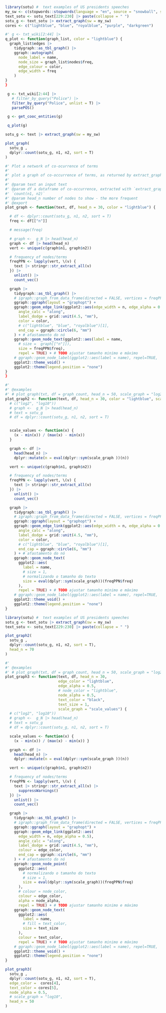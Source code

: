 ```r
library(sotu) #  text examples of US presidents speeches
my_sw <- c(stopwords::stopwords(language = "en", source = "snowball", simplify = TRUE), "lol")
text_sotu <- sotu_text[229:230] |> paste(collapse = " ")
sotu_g <- text_sotu |> extract_graph(sw = my_sw) 
cores <- c("lightblue", "blue", "royalblue", "purple", "darkgreen")
```
```r
#' g <- txt_wiki[2:44] |>
q_plot <- function(graph_list, color = "lightblue") {
  graph_list$edges |>
    tidygraph::as_tbl_graph() |>
    ggraph::autograph(
      node_label = name,
      node_size = graph_list$nodes$freq,
      edge_colour = color,
      edge_width = freq
    )
}
}

 g <- txt_wiki[2:44] |>
   # filter_by_query("Police") |>
   filter_by_query("Police", unlist = T) |>
   parsePOS()

 g <- get_cooc_entities(g)

 q_plot(g)

sotu_g <- text |> extract_graph(sw = my_sw) 

plot_graph(
  sotu_g ,
  dplyr::count(sotu_g, n1, n2, sort = T)
)

```
```r
#' Plot a network of co-ocurrence of terms
#'
#' plot a graph of co-occurrence of terms, as returned by extract_graph
#'
#' @param text an input text
#' @param df a dataframe of co-occurrence, extracted with `extract_graph()` and
#' `count(n1, n2)`
#' @param head_n number of nodes to show - the more frequent
#' @export
plot_graph <- function(text, df, head_n = 30, color = "lightblue") {

  # df <- dplyr::count(sotu_g, n1, n2, sort = T)
  freq <- df[["n"]]

  # message(freq)

  # graph <-  g_N |> head(head_n)
  graph <- df |> head(head_n)
  vert <- unique(c(graph$n1, graph$n2))

  # frequency of nodes/terms
  freqPPN <- lapply(vert, \(v) {
    text |> stringr::str_extract_all(v)
  }) |>
    unlist() |>
    count_vec()

  graph |>
    tidygraph::as_tbl_graph() |>
    # igraph::graph_from_data_frame(directed = FALSE, vertices = freqPPN) |>
    ggraph::ggraph(layout = "graphopt") +
    ggraph::geom_edge_link(ggplot2::aes(edge_width = n, edge_alpha = 0.5),
      angle_calc = "along",
      label_dodge = grid::unit(4.5, "mm"),
      color = color,
      # c("lightblue", "blue", "royalblue")[1],
      end_cap = ggraph::circle(6, "mm")
    ) + # afastamento do nó
    ggraph::geom_node_text(ggplot2::aes(label = name, 
      # size =  graph[["n"]]), 
      size = freqPPN$freq), 
      repel = TRUE) + # TODO ajustar tamanho minimo e máximo
    # ggraph::geom_node_label(ggplot2::aes(label = name), repel=TRUE,  point.padding = unit(0.2, "lines")) +
    ggplot2::theme_void() +
    ggplot2::theme(legend.position = "none")
}
}

```
```r
#'
#' @examples
#' # plot_graph(txt, df = graph_count, head_n = 50, scale_graph = "log2")
plot_graph2 <- function(text, df, head_n = 30, color = "lightblue", scale_graph = "scale_values") {
  # c("log2", "log10"))
  # graph <-  g_N |> head(head_n)
  # text = sotu_g
  # df = dplyr::count(sotu_g, n1, n2, sort = T)


  scale_values <- function(x) {
    (x - min(x)) / (max(x) - min(x))
  }

  graph <- df |>
    head(head_n) |>
    dplyr::mutate(n = eval(dplyr::sym(scale_graph ))(n))

  vert <- unique(c(graph$n1, graph$n2))

  # frequency of nodes/terms
  freqPPN <- lapply(vert, \(v) {
    text |> stringr::str_extract_all(v)
  }) |>
    unlist() |>
    count_vec()

  graph |>
    tidygraph::as_tbl_graph() |>
    # igraph::graph_from_data_frame(directed = FALSE, vertices = freqPPN) |>
    ggraph::ggraph(layout = "graphopt") +
    ggraph::geom_edge_link(ggplot2::aes(edge_width = n, edge_alpha = 0.5),
      angle_calc = "along",
      label_dodge = grid::unit(4.5, "mm"),
      color = color,
      # c("lightblue", "blue", "royalblue")[1],
      end_cap = ggraph::circle(6, "mm")
    ) + # afastamento do nó
    ggraph::geom_node_text(
      ggplot2::aes(
        label = name,
        # size = 1, 
        # normalizando o tamanho do texto
        size = eval(dplyr::sym(scale_graph))(freqPPN$freq)
      ),
      repel = TRUE) + # TODO ajustar tamanho minimo e máximo
    # ggraph::geom_node_label(ggplot2::aes(label = name), repel=TRUE,  point.padding = unit(0.2, "lines")) +
    ggplot2::theme_void() +
    ggplot2::theme(legend.position = "none")
}

library(sotu) #  text examples of US presidents speeches
sotu_g <- text_sotu |> extract_graph(sw = my_sw) 
text_sotu <- sotu_text[229:230] |> paste(collapse = " ")

plot_graph2(
  sotu_g ,
  dplyr::count(sotu_g, n1, n2, sort = T),
  head_n = 70
)
```
```r
#'
#' @examples
#' # plot_graph(txt, df = graph_count, head_n = 50, scale_graph = "log2")
plot_graph3 <- function(text, df, head_n = 30, 
                        edge_color = "lightblue", 
                        edge_alpha = 0.5,
                        # node_color = "lightblue", 
                        node_alpha = 0.5,
                        text_color = "black", 
                        text_size = 1,
                        scale_graph = "scale_values") {
  # c("log2", "log10"))
  # graph <-  g_N |> head(head_n)
  # text = sotu_g
  # df = dplyr::count(sotu_g, n1, n2, sort = T)

  scale_values <- function(x) {
    (x - min(x)) / (max(x) - min(x)) }

  graph <- df |>
    head(head_n) |>
    dplyr::mutate(n = eval(dplyr::sym(scale_graph ))(n))

  vert <- unique(c(graph$n1, graph$n2))

  # frequency of nodes/terms
  freqPPN <- lapply(vert, \(v) {
    text |> stringr::str_extract_all(v) |>
      suppressWarnings()
  }) |>
    unlist() |>
    count_vec()

  graph |>
    tidygraph::as_tbl_graph() |>
    # igraph::graph_from_data_frame(directed = FALSE, vertices = freqPPN) |>
    ggraph::ggraph(layout = "graphopt") +
    ggraph::geom_edge_link(ggplot2::aes(
      edge_width = n, edge_alpha = 0.5),
      angle_calc = "along",
      label_dodge = grid::unit(4.5, "mm"),
      colour = edge_color,
      end_cap = ggraph::circle(6, "mm")
    ) + # afastamento do nó
    ggraph::geom_node_point(
      ggplot2::aes(
        # normalizando o tamanho do texto
        # size = 1, 
        size = eval(dplyr::sym(scale_graph))(freqPPN$freq)
      ), 
      # colour = node_color,
      colour = edge_color,
      alpha = node_alpha,
      repel = TRUE) + # TODO ajustar tamanho minimo e máximo
    ggraph::geom_node_text(
      ggplot2::aes(
        label = name,
        # fill = text_color,
        size = text_size
      ),
      colour = text_color,
      repel = TRUE) + # TODO ajustar tamanho minimo e máximo
    # ggraph::geom_node_label(ggplot2::aes(label = name), repel=TRUE,  point.padding = unit(0.2, "lines")) +
    ggplot2::theme_void() +
    ggplot2::theme(legend.position = "none")
}

plot_graph3(
  sotu_g ,
  dplyr::count(sotu_g, n1, n2, sort = T),
  edge_color =  cores[4],
  text_color = cores[5],
  node_alpha = 0.5,
  # scale_graph = "log10",
  head_n = 50
)
```


